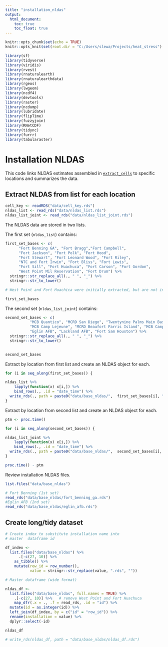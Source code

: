 ```yaml
---
title: "installation_nldas"
output:
  html_document:
    toc: true
    toc_float: true
---
```


```r
knitr::opts_chunk$set(echo = TRUE)
knitr::opts_knit$set(root.dir = "C:/Users/slewa/Projects/heat_stress")

library(sf)
library(tidyverse)
library(viridis)
library(rvest)
library(rnaturalearth)
library(rnaturalearthdata)
library(rgeos)
library(lwgeom)
library(ncdf4)
library(devtools)
library(raster)
library(ncdump)
library(lubridate)
library(flipTime)
library(fuzzyjoin)
library(RNetCDF)
library(tidync)
library(furrr)
library(tabularaster)

```


# Installation NLDAS

This code links NLDAS estimates assembled in [`extract_cells`](analysis/extract_cells.html) to specific locations and summarizes the data.  

## Extract NLDAS from list for each location

```r
cell_key <- readRDS("data/cell_key.rds")
nldas_list <- read_rds("data/nldas_list.rds")
nldas_list_joint <- read_rds("data/nldas_list_joint.rds")
```

The NLDAS data are stored in two lists.  

The first set (`nldas_list`) contains:  
```r

first_set_bases <- c(
      "Fort Benning GA", "Fort Bragg","Fort Campbell",
      "Fort Jackson", "Fort Polk", "Fort Hood",
      "Fort Stewart", "Fort Leonard Wood", "Fort Riley",
      "NTC and Fort Irwin", "Fort Bliss", "Fort Lewis",
      "Fort Sill", "Fort Huachuca", "Fort Carson", "Fort Gordon",
      "West Point Mil Reservation", "Fort Drum") %>% 
  stringr::str_replace_all(., " ", "_") %>%
  stringr::str_to_lower()

# West Point and Fort Huachica were initially extracted, but are not intended to be included in the "Top 25" analysis.

first_set_bases
```

The second set (`nldas_list_joint`) contains:
```r

second_set_bases <- c(
           "MCB Quantico", "MCRD San Diego", "Twentynine Palms Main Base",
           "MCB Camp Lejeune", "MCRD Beaufort Parris Island", "MCB Camp Pendleton",
           "Eglin AFB", "Lackland AFB", "Fort Sam Houston") %>% 
  stringr::str_replace_all(., " ", "_") %>%
  stringr::str_to_lower()
  

second_set_bases 
```

Extract by location from first list and create an NLDAS object for each.


```r

for (i in seq_along(first_set_bases)) {

nldas_list %>% 
    lapply(function(x) x[i,]) %>% 
    bind_rows(., .id = "date_time") %>% 
  write_rds(., path = paste0("data/base_nldas/",  first_set_bases[i], ".rds" ))
}  

```

Extract by location from second list and create an NLDAS object for each.

```r
ptm <- proc.time()

for (i in seq_along(second_set_bases)) {

nldas_list_joint %>% 
    lapply(function(x) x[i,]) %>% 
    bind_rows(., .id = "date_time") %>% 
  write_rds(., path = paste0("data/base_nldas/",  second_set_bases[i], ".rds" ))
}  

proc.time() - ptm
```

Review installation NLDAS files.
```r

list.files("data/base_nldas")

# Fort Benning (1st set)
read_rds("data/base_nldas/fort_benning_ga.rds")
#Eglin AFB (2nd set)
read_rds("data/base_nldas/eglin_afb.rds")

```


## Create long/tidy dataset

```r
# Create index to substitute installation name into 
# master  dataframe id

df_index <- 
  list.files("data/base_nldas") %>%
      .[-c(27, 10)] %>% 
    as_tibble() %>% 
    mutate(row_id = row_number(),
           value = stringr::str_replace(value, ".rds", ""))

# Master dataframe (wide format)

nldas_df <-
  list.files("data/base_nldas", full.names = TRUE) %>%
    .[-c(27, 10)] %>%   # remove West Point and Fort Huachuca
    map_dfr(.x = ., .f = read_rds, .id = "id") %>%
  mutate(id = as.integer(id)) %>% 
  left_join(df_index, by = c("id" = "row_id")) %>% 
  rename(installation = value) %>% 
  dplyr::select(-id)

nldas_df

# write_rds(nldas_df, path = "data/base_nldas/nldas_df.rds")

```




